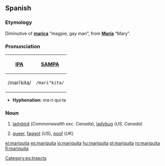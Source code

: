 ==Spanish==

===Etymology===
Diminutive of '''[[marica]]''' “magpie, gay man”, from '''[[María]]''' “Mary”.

===Pronunciation===
{| border=1 cellpadding=5
! [[w:International Phonetic Alphabet|IPA]] !! [[w:SAMPA|SAMPA]]
|-
| /mariˈkita/ || <tt>/mari"kita/</tt>
|}

*'''Hyphenation:''' ma·ri·qui·ta

===Noun===
{{es-noun-f}}

# [[ladybird]] (''Commonwealth exc. Canada''), [[ladybug]] (''US, Canada'')
# {{slang|lang=es}} [[queer]], [[faggot]] (''US''), [[poof]] (''UK'')

[[Category:es:Insects]]

[[el:mariquita]]
[[es:mariquita]]
[[io:mariquita]]
[[hu:mariquita]]
[[pl:mariquita]]
[[ro:mariquita]]
[[fi:mariquita]]